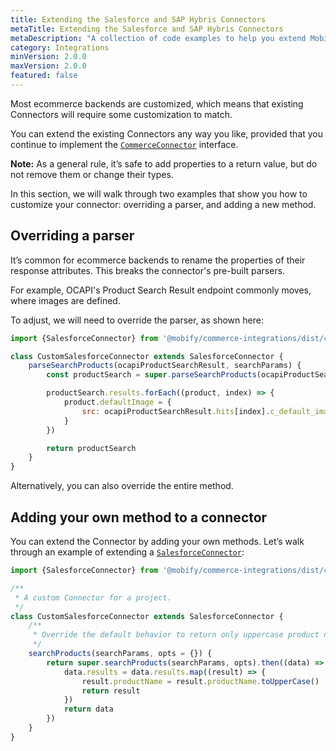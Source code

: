 ```yaml
---
title: Extending the Salesforce and SAP Hybris Connectors
metaTitle: Extending the Salesforce and SAP Hybris Connectors
metaDescription: "A collection of code examples to help you extend Mobify's most common Commerce Integrations Connectors."
category: Integrations
minVersion: 2.0.0
maxVersion: 2.0.0
featured: false
---
```


Most ecommerce backends are customized, which means that existing Connectors will require some customization to match.

You can extend the existing Connectors any way you like, provided that you continue to implement the [`CommerceConnector`](/apis-and-sdks/commerce-integrations/connectors/interfaces) interface.

<Callout type="info">

**Note:** As a general rule, it’s safe to add properties to a return value, but do not remove them or change their types.

</Callout>

In this section, we will walk through two examples that show you how to customize your connector: overriding a parser, and adding a new method.

## Overriding a parser

It’s common for ecommerce backends to rename the properties of their response attributes. This breaks the connector's pre-built parsers.

For example, OCAPI's Product Search Result endpoint commonly moves, where images are defined.

To adjust, we will need to override the parser, as shown here:

```javascript
import {SalesforceConnector} from '@mobify/commerce-integrations/dist/connectors/sfcc'

class CustomSalesforceConnector extends SalesforceConnector {
    parseSearchProducts(ocapiProductSearchResult, searchParams) {
        const productSearch = super.parseSearchProducts(ocapiProductSearchResult, searchParams)

        productSearch.results.forEach((product, index) => {
            product.defaultImage = {
                src: ocapiProductSearchResult.hits[index].c_default_image
            }
        })

        return productSearch
    }
}
```

Alternatively, you can also override the entire method.

## Adding your own method to a connector

You can extend the Connector by adding your own methods. Let’s walk through an example of extending a [`SalesforceConnector`](/apis-and-sdks/commerce-integrations/connectors/sfcc):

```javascript
import {SalesforceConnector} from '@mobify/commerce-integrations/dist/connectors/sfcc'

/**
 * A custom Connector for a project.
 */
class CustomSalesforceConnector extends SalesforceConnector {
    /**
     * Override the default behavior to return only uppercase product names.
     */
    searchProducts(searchParams, opts = {}) {
        return super.searchProducts(searchParams, opts).then((data) => {
            data.results = data.results.map((result) => {
                result.productName = result.productName.toUpperCase()
                return result
            })
            return data
        })
    }
}
```
